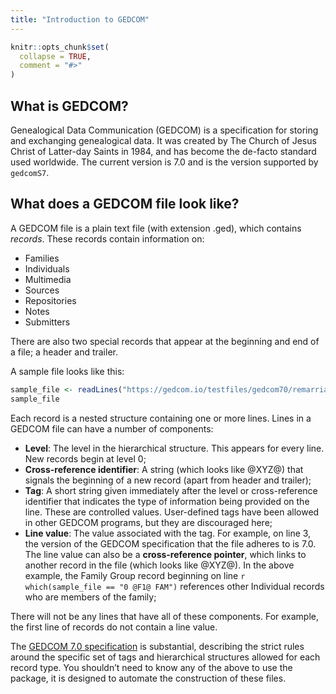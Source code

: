 ```yaml
---
title: "Introduction to GEDCOM"
---
```


```r
knitr::opts_chunk$set(
  collapse = TRUE,
  comment = "#>"
)
```

## What is GEDCOM?

Genealogical Data Communication (GEDCOM) is a specification for storing and exchanging genealogical data. It was created by The Church of Jesus Christ of Latter-day Saints in 1984, and has become the de-facto standard used worldwide. The current version is 7.0 and is the version supported by `gedcomS7`.

## What does a GEDCOM file look like?

A GEDCOM file is a plain text file (with extension .ged), which contains *records*. These records contain information on:

* Families
* Individuals
* Multimedia
* Sources
* Repositories
* Notes
* Submitters

There are also two special records that appear at the beginning and end of a file; a header and trailer.

A sample file looks like this:

```r
sample_file <- readLines("https://gedcom.io/testfiles/gedcom70/remarriage1.ged")
sample_file
```

Each record is a nested structure containing one or more lines. Lines in a GEDCOM file can have a number of components:

* **Level**: The level in the hierarchical structure. This appears for every line. New records begin at level 0;
* **Cross-reference identifier**: A string (which looks like @XYZ@) that signals the beginning of a new record (apart from header and trailer);
* **Tag**: A short string given immediately after the level or cross-reference identifier that indicates the type of information being provided on the line. These are controlled values. User-defined tags have been allowed in other GEDCOM programs, but they are discouraged here;
* **Line value**: The value associated with the tag. For example, on line 3, the version of the GEDCOM specification that the file adheres to is 7.0. The line value can also be a **cross-reference pointer**, which links to another record in the file (which looks like @XYZ@). In the above example, the Family Group record beginning on line `r which(sample_file == "0 @F1@ FAM")` references other Individual records who are members of the family;

There will not be any lines that have all of these components. For example, the first line of records do not contain a line value.

The [GEDCOM 7.0 specification](https://gedcom.io/specifications/FamilySearchGEDCOMv7.html) is substantial, describing the strict rules around the specific set of tags and hierarchical structures allowed for each record type. You shouldn't need to know any of the above to use the package, it is designed to automate the construction of these files.

